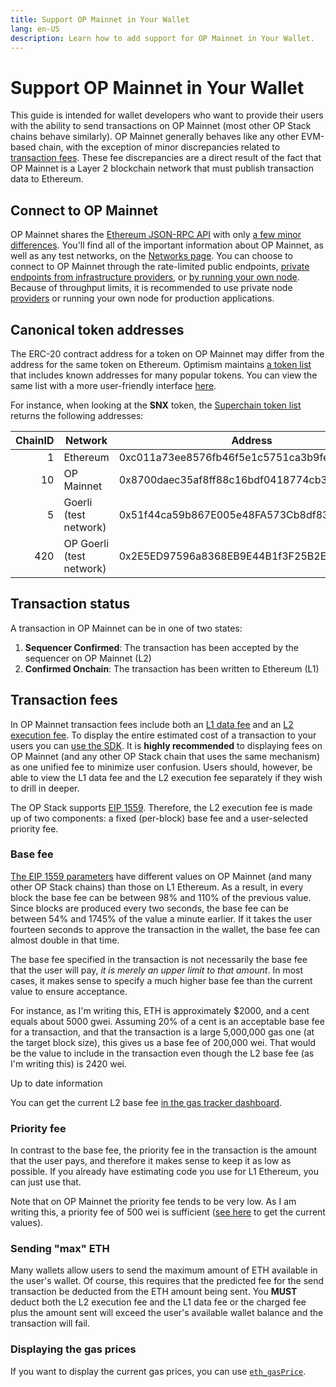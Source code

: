 ```yaml
---
title: Support OP Mainnet in Your Wallet
lang: en-US
description: Learn how to add support for OP Mainnet in Your Wallet.
---
```



# Support OP Mainnet in Your Wallet

This guide is intended for wallet developers who want to provide their users with the ability to send transactions on OP Mainnet (most other OP Stack chains behave similarly).
OP Mainnet generally behaves like any other EVM-based chain, with the exception of minor discrepancies related to [transaction fees](#transaction-fees).
These fee discrepancies are a direct result of the fact that OP Mainnet is a Layer 2 blockchain network that must publish transaction data to Ethereum.

## Connect to OP Mainnet

OP Mainnet shares the [Ethereum JSON-RPC API](https://eth.wiki/json-rpc/API) with only [a few minor differences](/builders/node-operators/json-rpc).
You'll find all of the important information about OP Mainnet, as well as any test networks, on the [Networks page](/chain/networks).
You can choose to connect to OP Mainnet through the rate-limited public endpoints, [private endpoints from infrastructure providers](/chain/networks), or [by running your own node](/builders/node-operators/tutorials/node-from-source).
Because of throughput limits, it is recommended to use private node [providers](/builders/tools/rpc-providers) or running your own node for production applications.

## Canonical token addresses

The ERC-20 contract address for a token on OP Mainnet may differ from the address for the same token on Ethereum.
Optimism maintains [a token list](https://static.optimism.io/optimism.tokenlist.json) that includes known addresses for many popular tokens.
You can view the same list with a more user-friendly interface [here](https://tokenlists.org/token-list?url=https://static.optimism.io/optimism.tokenlist.json).

For instance, when looking at the **SNX** token, the [Superchain token list](https://static.optimism.io/optimism.tokenlist.json) returns the following addresses:

| ChainID | Network                  | Address                                    |
| ------: | ------------------------ | ------------------------------------------ |
|       1 | Ethereum                 | 0xc011a73ee8576fb46f5e1c5751ca3b9fe0af2a6f |
|      10 | OP Mainnet               | 0x8700daec35af8ff88c16bdf0418774cb3d7599b4 |
|       5 | Goerli (test network)    | 0x51f44ca59b867E005e48FA573Cb8df83FC7f7597 |
|     420 | OP Goerli (test network) | 0x2E5ED97596a8368EB9E44B1f3F25B2E813845303 |

## Transaction status

A transaction in OP Mainnet can be in one of two states:

1.  **Sequencer Confirmed**: The transaction has been accepted by the sequencer on OP Mainnet (L2)
2.  **Confirmed Onchain**: The transaction has been written to Ethereum (L1)

## Transaction fees

In OP Mainnet transaction fees include both an [L1 data fee](/stack/transactions/transaction-fees#estimating-the-l1-data-fee) and an [L2 execution fee](/stack/transactions/transaction-fees#the-l2-execution-fee).
To display the entire estimated cost of a transaction to your users you can [use the SDK](/builders/dapp-developers/tutorials/sdk-estimate-costs).
It is **highly recommended** to displaying fees on OP Mainnet (and any other OP Stack chain that uses the same mechanism) as one unified fee to minimize user confusion.
Users should, however, be able to view the L1 data fee and the L2 execution fee separately if they wish to drill in deeper.

The OP Stack supports [EIP 1559](https://eips.ethereum.org/EIPS/eip-1559).
Therefore, the L2 execution fee is made up of two components: a fixed (per-block) base fee and a user-selected priority fee.

### Base fee

[The EIP 1559 parameters](/stack/differences#pre--EIP--155-support) have different values on OP Mainnet (and many other OP Stack chains) than those on L1 Ethereum.
As a result, in every block the base fee can be between 98% and 110% of the previous value.
Since blocks are produced every two seconds, the base fee can be between 54% and 1745% of the value a minute earlier.
If it takes the user fourteen seconds to approve the transaction in the wallet, the base fee can almost double in that time.

The base fee specified in the transaction is not necessarily the base fee that the user will pay, *it is merely an upper limit to that amount*.
In most cases, it makes sense to specify a much higher base fee than the current value to ensure acceptance.

For instance, as I'm writing this, ETH is approximately $2000, and a cent equals about 5000 gwei.
Assuming 20% of a cent is an acceptable base fee for a transaction, and that the transaction is a large 5,000,000 gas one (at the target block size), this gives us a base fee of 200,000 wei.
That would be the value to include in the transaction even though the L2 base fee (as I'm writing this) is 2420 wei.

<Callout>
  Up to date information

  You can get the current L2 base fee [in the gas tracker dashboard](https://optimism.io/gas-tracker).
</Callout>

### Priority fee

In contrast to the base fee, the priority fee in the transaction is the amount that the user pays, and therefore it makes sense to keep it as low as possible.
If you already have estimating code you use for L1 Ethereum, you can just use that.

Note that on OP Mainnet the priority fee tends to be very low.
As I am writing this, a priority fee of 500 wei is sufficient ([see here](https://optimism.io/gas-tracker) to get the current values).

### Sending "max" ETH

Many wallets allow users to send the maximum amount of ETH available in the user's wallet.
Of course, this requires that the predicted fee for the send transaction be deducted from the ETH amount being sent.
You **MUST** deduct both the L2 execution fee and the L1 data fee or the charged fee plus the amount sent will exceed the user's available wallet balance and the transaction will fail.

### Displaying the gas prices

If you want to display the current gas prices, you can use [`eth_gasPrice`](https://ethereum.org/en/developers/docs/apis/json-rpc/#eth_gasprice).

